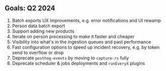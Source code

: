 ## Goals: Q2 2024

1. Batch exports UX improvements, e.g. error notifications and UI rewamp
1. Person data batch export
1. Support adding new products
1. Iterate on person processing to make it faster and cheaper
1. Visibility into what's in the ingestion queues and past performance
1. Fast configuration options to speed up incident recovery, e.g. by token send to overflow or drop
1. Deprecate `posthog-events` by moving to `capture-rs` fully
1. Deprecate scheduler & jobs deployments and `runEveryX` plugins
